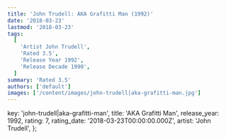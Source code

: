 ```yaml
---
title: 'John Trudell: AKA Grafitti Man (1992)'
date: '2018-03-23'
lastmod: '2018-03-23'
tags:
  [
    'Artist John Trudell',
    'Rated 3.5',
    'Release Year 1992',
    'Release Decade 1990',
  ]
summary: 'Rated 3.5'
authors: ['default']
images: ['/content/images/john-trudell|aka-grafitti-man.jpg']
---
```


  key: 'john-trudell|aka-grafitti-man',
  title: 'AKA Grafitti Man',
  release_year: 1992,
  rating: 7,
  rating_date: '2018-03-23T00:00:00.000Z',
  artist: 'John Trudell',
};

<MusicRating data={data} />
